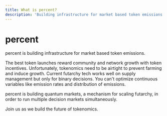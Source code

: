 ```yaml
---
title: What is percent?
description: 'Building infrastructure for market based token emissions'
---
```


# percent

percent is building infrastructure for market based token emissions.

The best token launches reward community and network growth with token incentives. Unfortunately, tokenomics need to be airtight to prevent farming and induce growth. Current futarchy tech works well on supply management but only for binary decisions. You can't optimize continuous variables like emission rates and distribution of emissions.

percent is building quantum markets, a mechanism for scaling futarchy, in order to run multiple decision markets simultaneously.

Join us as we build the future of tokenomics.
